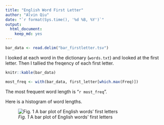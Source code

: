 ```yaml
---
title: "English Word First Letter"
author: "Alvin Qiu"
date: "`r format(Sys.time(), '%d %B, %Y')`"
output:
  html_document:
    keep_md: yes
---
```


```r
bar_data <- read.delim("bar_firstletter.tsv")
```

I looked at each word in the dictionary (`words.txt`) and looked at the first letter. Then I tallied the freqency of each first letter.

```r
knitr::kable(bar_data)
```

```r
most_freq <- with(bar_data, first_letter[which.max(Freq)])
```

The most frequent word length is "`r most_freq`".

Here is a histogram of word lengths.

![*Fig. 1* A bar plot of English words' first letters](bar_firstletter.png)
